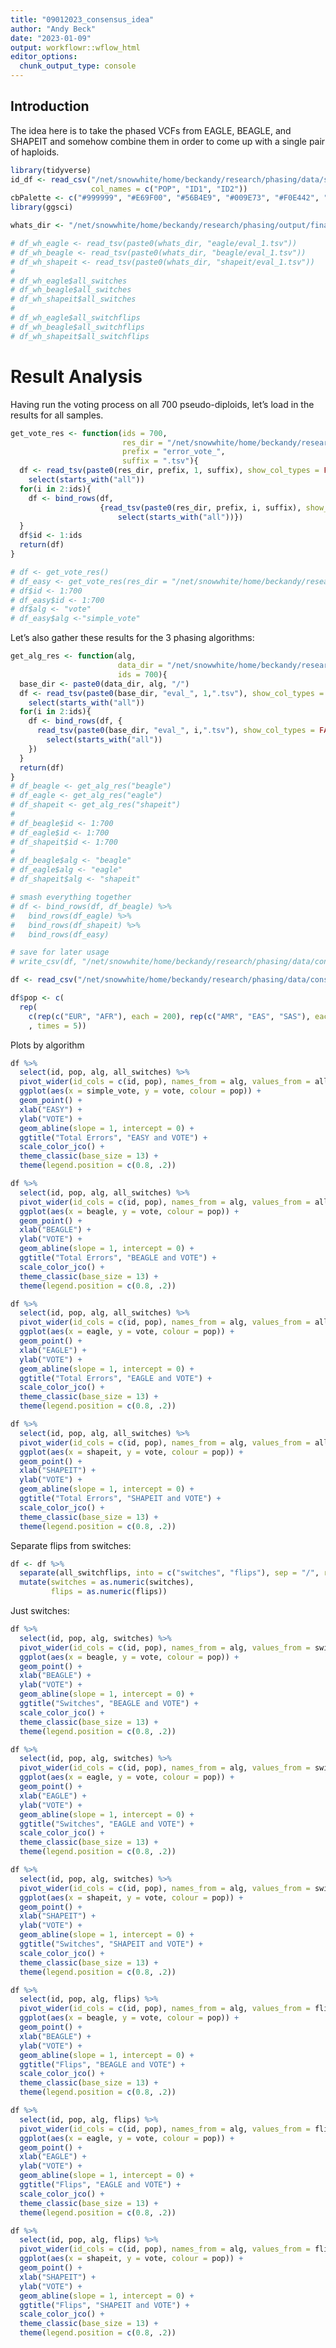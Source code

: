 ```yaml
---
title: "09012023_consensus_idea"
author: "Andy Beck"
date: "2023-01-09"
output: workflowr::wflow_html
editor_options:
  chunk_output_type: console
---
```


## Introduction

The idea here is to take the phased VCFs from EAGLE, BEAGLE, and SHAPEIT and somehow combine them in order to come up with a single pair of haploids.

```r
library(tidyverse)
id_df <- read_csv("/net/snowwhite/home/beckandy/research/phasing/data/sample_pairs_9aug2023.csv", 
                  col_names = c("POP", "ID1", "ID2"))
cbPalette <- c("#999999", "#E69F00", "#56B4E9", "#009E73", "#F0E442", "#0072B2", "#D55E00", "#CC79A7")
library(ggsci)
```

```r
whats_dir <- "/net/snowwhite/home/beckandy/research/phasing/output/final_switch_errors/whatshap/"

# df_wh_eagle <- read_tsv(paste0(whats_dir, "eagle/eval_1.tsv"))
# df_wh_beagle <- read_tsv(paste0(whats_dir, "beagle/eval_1.tsv"))
# df_wh_shapeit <- read_tsv(paste0(whats_dir, "shapeit/eval_1.tsv"))
# 
# df_wh_eagle$all_switches
# df_wh_beagle$all_switches
# df_wh_shapeit$all_switches
# 
# df_wh_eagle$all_switchflips
# df_wh_beagle$all_switchflips
# df_wh_shapeit$all_switchflips
```

# Result Analysis

Having run the voting process on all 700 pseudo-diploids, let's load in the results for all samples.

```r
get_vote_res <- function(ids = 700, 
                         res_dir = "/net/snowwhite/home/beckandy/research/phasing/output/final_switch_errors/vote/",
                         prefix = "error_vote_",
                         suffix = ".tsv"){
  df <- read_tsv(paste0(res_dir, prefix, 1, suffix), show_col_types = FALSE) %>% 
    select(starts_with("all"))
  for(i in 2:ids){
    df <- bind_rows(df,
                    {read_tsv(paste0(res_dir, prefix, i, suffix), show_col_types = FALSE) %>%
                        select(starts_with("all"))})
  }
  df$id <- 1:ids
  return(df)
}

# df <- get_vote_res()
# df_easy <- get_vote_res(res_dir = "/net/snowwhite/home/beckandy/research/phasing/output/final_switch_errors/vote/easy/")
# df$id <- 1:700
# df_easy$id <- 1:700
# df$alg <- "vote"
# df_easy$alg <-"simple_vote"
```

Let's also gather these results for the 3 phasing algorithms:

```r
get_alg_res <- function(alg, 
                        data_dir = "/net/snowwhite/home/beckandy/research/phasing/output/final_switch_errors/whatshap/",
                        ids = 700){
  base_dir <- paste0(data_dir, alg, "/")
  df <- read_tsv(paste0(base_dir, "eval_", 1,".tsv"), show_col_types = FALSE) %>%
    select(starts_with("all"))
  for(i in 2:ids){
    df <- bind_rows(df, {
      read_tsv(paste0(base_dir, "eval_", i,".tsv"), show_col_types = FALSE) %>%
        select(starts_with("all"))
    })
  }
  return(df)
}
# df_beagle <- get_alg_res("beagle")
# df_eagle <- get_alg_res("eagle")
# df_shapeit <- get_alg_res("shapeit")
# 
# df_beagle$id <- 1:700
# df_eagle$id <- 1:700
# df_shapeit$id <- 1:700
# 
# df_beagle$alg <- "beagle"
# df_eagle$alg <- "eagle"
# df_shapeit$alg <- "shapeit"

# smash everything together
# df <- bind_rows(df, df_beagle) %>%
#   bind_rows(df_eagle) %>%
#   bind_rows(df_shapeit) %>%
#   bind_rows(df_easy)

# save for later usage
# write_csv(df, "/net/snowwhite/home/beckandy/research/phasing/data/consensus/whatshap_counts.csv")
```

```r
df <- read_csv("/net/snowwhite/home/beckandy/research/phasing/data/consensus/whatshap_counts.csv")

df$pop <- c(
  rep(
    c(rep(c("EUR", "AFR"), each = 200), rep(c("AMR", "EAS", "SAS"), each = 100))
    , times = 5))
```

Plots by algorithm

```r
df %>%
  select(id, pop, alg, all_switches) %>%
  pivot_wider(id_cols = c(id, pop), names_from = alg, values_from = all_switches) %>%
  ggplot(aes(x = simple_vote, y = vote, colour = pop)) +
  geom_point() +
  xlab("EASY") +
  ylab("VOTE") +
  geom_abline(slope = 1, intercept = 0) +
  ggtitle("Total Errors", "EASY and VOTE") +
  scale_color_jco() +
  theme_classic(base_size = 13) +
  theme(legend.position = c(0.8, .2))

df %>%
  select(id, pop, alg, all_switches) %>%
  pivot_wider(id_cols = c(id, pop), names_from = alg, values_from = all_switches) %>%
  ggplot(aes(x = beagle, y = vote, colour = pop)) +
  geom_point() +
  xlab("BEAGLE") +
  ylab("VOTE") +
  geom_abline(slope = 1, intercept = 0) +
  ggtitle("Total Errors", "BEAGLE and VOTE") +
  scale_color_jco() +
  theme_classic(base_size = 13) +
  theme(legend.position = c(0.8, .2))

df %>%
  select(id, pop, alg, all_switches) %>%
  pivot_wider(id_cols = c(id, pop), names_from = alg, values_from = all_switches) %>%
  ggplot(aes(x = eagle, y = vote, colour = pop)) +
  geom_point() +
  xlab("EAGLE") +
  ylab("VOTE") +
  geom_abline(slope = 1, intercept = 0) +
  ggtitle("Total Errors", "EAGLE and VOTE") +
  scale_color_jco() +
  theme_classic(base_size = 13) +
  theme(legend.position = c(0.8, .2))

df %>%
  select(id, pop, alg, all_switches) %>%
  pivot_wider(id_cols = c(id, pop), names_from = alg, values_from = all_switches) %>%
  ggplot(aes(x = shapeit, y = vote, colour = pop)) +
  geom_point() +
  xlab("SHAPEIT") +
  ylab("VOTE") +
  geom_abline(slope = 1, intercept = 0) +
  ggtitle("Total Errors", "SHAPEIT and VOTE") +
  scale_color_jco() +
  theme_classic(base_size = 13) +
  theme(legend.position = c(0.8, .2))
```

Separate flips from switches:

```r
df <- df %>%
  separate(all_switchflips, into = c("switches", "flips"), sep = "/", remove = FALSE) %>%
  mutate(switches = as.numeric(switches),
         flips = as.numeric(flips))
```

Just switches:

```r
df %>%
  select(id, pop, alg, switches) %>%
  pivot_wider(id_cols = c(id, pop), names_from = alg, values_from = switches) %>%
  ggplot(aes(x = beagle, y = vote, colour = pop)) +
  geom_point() +
  xlab("BEAGLE") +
  ylab("VOTE") +
  geom_abline(slope = 1, intercept = 0) +
  ggtitle("Switches", "BEAGLE and VOTE") +
  scale_color_jco() +
  theme_classic(base_size = 13) +
  theme(legend.position = c(0.8, .2))

df %>%
  select(id, pop, alg, switches) %>%
  pivot_wider(id_cols = c(id, pop), names_from = alg, values_from = switches) %>%
  ggplot(aes(x = eagle, y = vote, colour = pop)) +
  geom_point() +
  xlab("EAGLE") +
  ylab("VOTE") +
  geom_abline(slope = 1, intercept = 0) +
  ggtitle("Switches", "EAGLE and VOTE") +
  scale_color_jco() +
  theme_classic(base_size = 13) +
  theme(legend.position = c(0.8, .2))

df %>%
  select(id, pop, alg, switches) %>%
  pivot_wider(id_cols = c(id, pop), names_from = alg, values_from = switches) %>%
  ggplot(aes(x = shapeit, y = vote, colour = pop)) +
  geom_point() +
  xlab("SHAPEIT") +
  ylab("VOTE") +
  geom_abline(slope = 1, intercept = 0) +
  ggtitle("Switches", "SHAPEIT and VOTE") +
  scale_color_jco() +
  theme_classic(base_size = 13) +
  theme(legend.position = c(0.8, .2))
```

```r
df %>%
  select(id, pop, alg, flips) %>%
  pivot_wider(id_cols = c(id, pop), names_from = alg, values_from = flips) %>%
  ggplot(aes(x = beagle, y = vote, colour = pop)) +
  geom_point() +
  xlab("BEAGLE") +
  ylab("VOTE") +
  geom_abline(slope = 1, intercept = 0) +
  ggtitle("Flips", "BEAGLE and VOTE") +
  scale_color_jco() +
  theme_classic(base_size = 13) +
  theme(legend.position = c(0.8, .2))

df %>%
  select(id, pop, alg, flips) %>%
  pivot_wider(id_cols = c(id, pop), names_from = alg, values_from = flips) %>%
  ggplot(aes(x = eagle, y = vote, colour = pop)) +
  geom_point() +
  xlab("EAGLE") +
  ylab("VOTE") +
  geom_abline(slope = 1, intercept = 0) +
  ggtitle("Flips", "EAGLE and VOTE") +
  scale_color_jco() +
  theme_classic(base_size = 13) +
  theme(legend.position = c(0.8, .2))

df %>%
  select(id, pop, alg, flips) %>%
  pivot_wider(id_cols = c(id, pop), names_from = alg, values_from = flips) %>%
  ggplot(aes(x = shapeit, y = vote, colour = pop)) +
  geom_point() +
  xlab("SHAPEIT") +
  ylab("VOTE") +
  geom_abline(slope = 1, intercept = 0) +
  ggtitle("Flips", "SHAPEIT and VOTE") +
  scale_color_jco() +
  theme_classic(base_size = 13) +
  theme(legend.position = c(0.8, .2))
```

